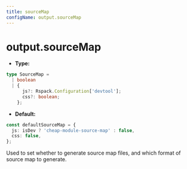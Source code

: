 ```yaml
---
title: sourceMap
configName: output.sourceMap
---
```


# output.sourceMap

- **Type:**

```ts
type SourceMap =
  | boolean
  | {
      js?: Rspack.Configuration['devtool'];
      css?: boolean;
    };
```

- **Default:**

```ts
const defaultSourceMap = {
  js: isDev ? 'cheap-module-source-map' : false,
  css: false,
};
```

Used to set whether to generate source map files, and which format of source map to generate.


<RsbuildConfig />
